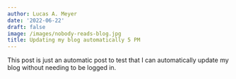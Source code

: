 ```yaml
---
author: Lucas A. Meyer
date: '2022-06-22'
draft: false
image: /images/nobody-reads-blog.jpg
title: Updating my blog automatically 5 PM
---
```


This post is just an automatic post to test that I can automatically update my blog without needing to be logged in.